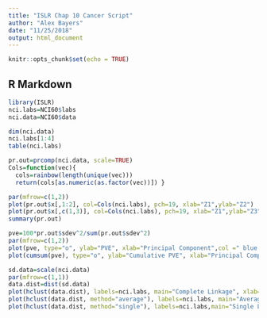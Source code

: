 ```yaml
---
title: "ISLR Chap 10 Cancer Script"
author: "Alex Bayers"
date: "11/25/2018"
output: html_document
---
```


```r
knitr::opts_chunk$set(echo = TRUE)
```

## R Markdown
```r
library(ISLR)
nci.labs=NCI60$labs
nci.data=NCI60$data

dim(nci.data)
nci.labs[1:4]
table(nci.labs)

pr.out=prcomp(nci.data, scale=TRUE)
Cols=function(vec){
  cols=rainbow(length(unique(vec)))
  return(cols[as.numeric(as.factor(vec))]) }

par(mfrow=c(1,2))
plot(pr.out$x[,1:2], col=Cols(nci.labs), pch=19, xlab="Z1",ylab="Z2")
plot(pr.out$x[,c(1,3)], col=Cols(nci.labs), pch=19, xlab="Z1",ylab="Z3")
summary(pr.out)

pve=100*pr.out$sdev^2/sum(pr.out$sdev^2)
par(mfrow=c(1,2))
plot(pve, type="o", ylab="PVE", xlab="Principal Component",col =" blue ")
plot(cumsum(pve), type="o", ylab="Cumulative PVE", xlab="Principal Component ", col =" brown3 ")

sd.data=scale(nci.data)
par(mfrow=c(1,1))
data.dist=dist(sd.data)
plot(hclust(data.dist), labels=nci.labs, main="Complete Linkage", xlab="", sub="",ylab="")
plot(hclust(data.dist, method="average"), labels=nci.labs, main="Average Linkage", xlab="", sub="",ylab="")
plot(hclust(data.dist, method="single"), labels=nci.labs,main="Single Linkage", xlab="", sub="",ylab="")
```